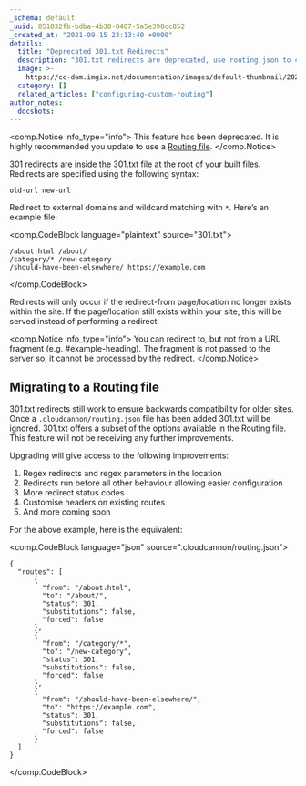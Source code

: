 ```yaml
---
_schema: default
_uuid: 851832fb-bdba-4b30-8407-5a5e398cc852
_created_at: "2021-09-15 23:13:40 +0000"
details:
  title: "Deprecated 301.txt Redirects"
  description: "301.txt redirects are deprecated, use routing.json to configure this with more options."
  image: >-
    https://cc-dam.imgix.net/documentation/images/default-thumbnail/2023-Q4/CloudCannon-Documentation-Thumbnail.png
  category: []
  related_articles: ["configuring-custom-routing"]
author_notes:
  docshots:
---
```


<comp.Notice info_type="info">
  This feature has been deprecated. It is highly recommended you update to use a [Routing file](/documentation/developer-articles/what-is-routing/).
</comp.Notice>

301 redirects are inside the 301.txt file at the root of your built files. Redirects are specified using the following syntax:

`old-url new-url`

Redirect to external domains and wildcard matching with `*`. Here’s an example file:

<comp.CodeBlock language="plaintext" source="301.txt">
```
/about.html /about/
/category/* /new-category
/should-have-been-elsewhere/ https://example.com
```
</comp.CodeBlock>

Redirects will only occur if the redirect-from page/location no longer exists within the site. If the page/location still exists within your site, this will be served instead of performing a redirect.

<comp.Notice info_type="info">
  You can redirect to, but not from a URL fragment (e.g. \#example-heading). The fragment is not passed to the server so, it cannot be processed by the redirect.
</comp.Notice>

## Migrating to a Routing file
301\.txt redirects still work to ensure backwards compatibility for older sites. Once a `.cloudcannon/routing.json` file has been added 301.txt will be ignored. 301.txt offers a subset of the options available in the Routing file. This feature will not be receiving any further improvements.

Upgrading will give access to the following improvements:

1. Regex redirects and regex parameters in the location
2. Redirects run before all other behaviour allowing easier configuration
3. More redirect status codes
4. Customise headers on existing routes
5. And more coming soon

For the above example, here is the equivalent:

<comp.CodeBlock language="json" source=".cloudcannon/routing.json">
```
{
  "routes": [
      {
        "from": "/about.html",
        "to": "/about/",
        "status": 301,
        "substitutions": false,
        "forced": false
      },
      {
        "from": "/category/*",
        "to": "/new-category",
        "status": 301,
        "substitutions": false,
        "forced": false
      },
      {
        "from": "/should-have-been-elsewhere/",
        "to": "https://example.com",
        "status": 301,
        "substitutions": false,
        "forced": false
      }
  ]
}
```
</comp.CodeBlock>
